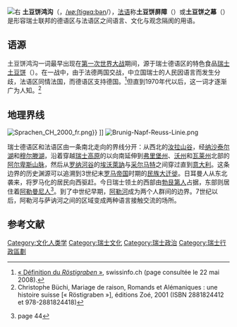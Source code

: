{{NoteTA|G1=餐飲}}
[[File:Sarine_basse-ville_de_Fribourf.jpg|右]]
'''土豆饼鸿沟'''（{{Lang-de|Röstigraben}}，[[國際音標|<span class="nowrap">/ʁø:ʃtigʁɑ:bən</span>]]<span class="API" style="font-family:'DejaVu Sans','Doulos SIL','Lucida Grande','Segoe UI','Arial Unicode MS','Adobe Pi Std','Lucida Sans Unicode','Chrysanthi Unicode',Code2000,Gentium,GentiumAlt,'TITUS Cyberbit Basic','Bitstream Vera Sans','Bitstream Cyberbit','Hiragino Kaku Gothic Pro','Matrix Unicode',sans-serif;" title="Alphabet phonétique international"></span>/），[[法语|法语]]称'''土豆饼屏障'''（{{lang|fr|Barrière des Rösti}}）或'''土豆饼之幕'''（{{lang|fr|Rideau des Rösti}}）是形容瑞士联邦的德语区与法语区之间语言、文化与观念隔阂的用语。

==语源==
土豆饼鸿沟一词最早出现在[[第一次世界大战|第一次世界大战]]期间，源于瑞士德语区的特色食品[[瑞士薯饼|瑞士土豆饼]]（{{lang-de|Rösti}}）。在一战中，由于法德两国交战，中立国瑞士的人民因语言而发生分歧，法语区同情法国，而德语区支持德国。<ref>[http://www.swissinfo.org/fre/swissinfo.html?siteSect=46&sid=6684317 « Définition du ''Röstigraben'' »]{{dead link|date=2017年12月 |bot=InternetArchiveBot |fix-attempted=yes }}, swissinfo.ch (page consultée le 22 mai 2008).</ref>但直到1970年代以后，这一词才逐渐广为人知。<ref>Christophe Büchi, Mariage de raison, Romands et Alémaniques : une histoire suisse [« Röstigraben »], éditions Zoé, 2001 (ISBN 2881824412 et 978-2881824418)</ref>

== 地理界线 ==
[[File:Sprachen_CH_2000_fr.png|thumb]]}} {{legend|#fe9625|[[瑞士德语区|瑞士德语区]]}}]]
[[Image:Brunig-Napf-Reuss-Linie.png|thumb]]

瑞士德语区和法语区由一条南北走向的界线分开：从西北的[[汝拉山谷|汝拉山谷]]，经[[纳沙泰尔湖|纳沙泰尔湖]]和[[穆尔滕湖|穆尔滕湖]]，沿着穿越[[瑞士高原|瑞士高原]]的以{{link-de|萨讷河|Saane}}向南延伸到[[弗里堡州|弗里堡州]]、[[沃州|沃州]]和[[瓦莱州|瓦莱州]]北部的[[阿尔卑斯山脉|阿尔卑斯山脉]]，然后从[[罗纳河|罗纳河谷]]的[[埃沃萊訥|埃沃萊訥]]与[[采尔马特|采尔马特]]之间穿过直到[[意大利|意大利]]。这条边界的历史渊源可以追溯到3世纪末[[罗马帝国|罗马帝国]]时期的[[民族大迁徙|民族大迁徙]]。日耳曼人从东北袭来，将罗马化的居民向西驱赶。今日瑞士领土的西部由[[勃艮第人|勃艮第人]]占据，东部则居住着[[阿勒曼尼人|阿勒曼尼人]]<ref>{{Cite book|author1=J.-P. Felber|title=De l'Helvétie romaine à la Suisse romande op. cit}} page 44</ref>。到了中世纪早期，[[阿勒河|阿勒河]]成为两个人群间的边界。7世纪以后，阿勒河与萨讷河之间的区域变成两种语言接触交流的场所。

==参考文献==
{{reflist}}


[[Category:文化人类学|Category:文化人类学]]
[[Category:瑞士文化|Category:瑞士文化]]
[[Category:瑞士政治|Category:瑞士政治]]
[[Category:瑞士行政區劃|Category:瑞士行政區劃]]